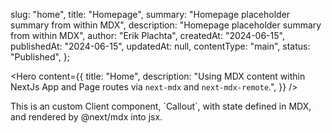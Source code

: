   slug: "home",
  title: "Homepage",
  summary: "Homepage placeholder summary from within MDX",
  description: "Homepage placeholder summary from within MDX",
  author: "Erik Plachta",
  createdAt: "2024-06-15",
  publishedAt: "2024-06-15",
  updatedAt: null,
  contentType: "main",
  status: "Published",
};

<Hero
  content={{
    title: "Home",
    description:
      "Using MDX content within NextJs App and Page routes via `next-mdx` and `next-mdx-remote`.",
  }}
/>

<Callout emoji="🥳" headingLevel="2" title="Rendering a Component within MDX">
  This is an custom Client component, `Callout`, with state defined in MDX, and
  rendered by @next/mdx into jsx.
</Callout>
